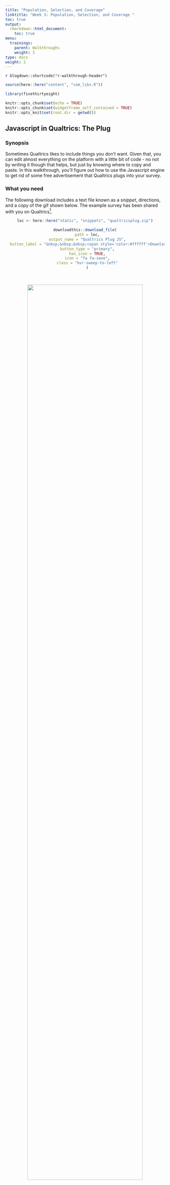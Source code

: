 ```yaml
---
title: "Population, Selection, and Coverage"
linktitle: "Week 3: Population, Selection, and Coverage "
toc: true
output:
  rmarkdown::html_document:
    toc: true
menu:
  trainings:
    parent: Walkthroughs
    weight: 3
type: docs
weight: 2
---
```


`r blogdown::shortcode("r-walkthrough-header")`

```r
source(here::here("content", "com_libs.R"))
```

```r
library(fivethirtyeight)
```

```r
knitr::opts_chunk$set(echo = TRUE)
knitr::opts_chunk$set(widgetframe_self_contained = TRUE) 
knitr::opts_knit$set(root.dir = getwd())
```

## Javascript in Qualtrics: The Plug

### Synopsis
Sometimes Qualtrics likes to include things you don't want. Given that, you can edit almost everything on the platform with a little bit of code - no not by writing it though that helps, but just by knowing where to copy and paste. In this walkthrough, you'll figure out how to use the Javascript engine to get rid of some free advertisement that Qualtrics plugs into your survey.

### What you need
The following download includes a text file known as a *snippet*, directions, and a copy of the gif shown below. The example survey has been shared with you on Qualtrics^[You will need to access your [shared surveys](https://www.qualtrics.com/support/survey-platform/my-projects/sharing-a-project/#AccessingSharedSurveys) and [copy](https://www.qualtrics.com/support/survey-platform/my-projects/my-projects-overview/#Organizing) it over to your account in order to edit].

<center>
```r
loc <- here::here("static", "snippets", "qualtricsplug.zip")

downloadthis::download_file(
  path = loc,
  output_name = "Qualtrics Plug JS",
  button_label = "&nbsp;&nbsp;&nbsp;<span style='color:#ffffff'>Download</span>",
  button_type = "primary",
  has_icon = TRUE,
  icon = "fa fa-save",
  class = "hvr-sweep-to-left"
  )
```
</center>
<br>

<center>
![](/img/gifs/qualtricsplug.gif){width=85%}
</center>
